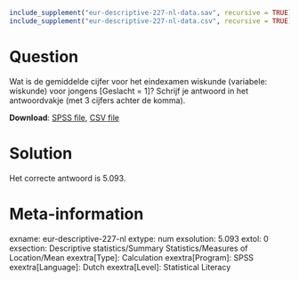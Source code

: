 ```{r, echo = FALSE, results = "hide"}
include_supplement("eur-descriptive-227-nl-data.sav", recursive = TRUE)
include_supplement("eur-descriptive-227-nl-data.csv", recursive = TRUE)
```

Question
========
Wat is de gemiddelde cijfer voor het eindexamen wiskunde (variabele: wiskunde) voor jongens [Geslacht = 1]? Schrijf je antwoord in het antwoordvakje (met 3 cijfers achter de komma).

**Download**: [SPSS file](eur-descriptive-227-nl-data.sav), [CSV file](eur-descriptive-227-nl-data.csv)


Solution
========
Het correcte antwoord is 5.093.


Meta-information
================
exname: eur-descriptive-227-nl
extype: num
exsolution: 5.093
extol: 0
exsection: Descriptive statistics/Summary Statistics/Measures of Location/Mean
exextra[Type]: Calculation
exextra[Program]: SPSS
exextra[Language]: Dutch
exextra[Level]: Statistical Literacy